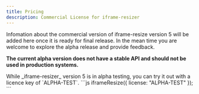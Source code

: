 ```yaml
---
title: Pricing
description: Commercial License for iframe-resizer
---
```


Infomation about the commercial version of iframe-resize version 5 will be added here once it is ready for final release. In the mean time you are welcome to explore the alpha release and provide feedback.

**The current alpha version does not have a stable API and should not be used in production systems.**


<Aside type="tip" title="Alpha Release" icon="seti:license">
  While _iframe-resizer_ version 5 is in alpha testing, you can try it out with a licence key of `ALPHA-TEST`.
```js
iframeResize({ license: "ALPHA-TEST" });
```

</Aside>
